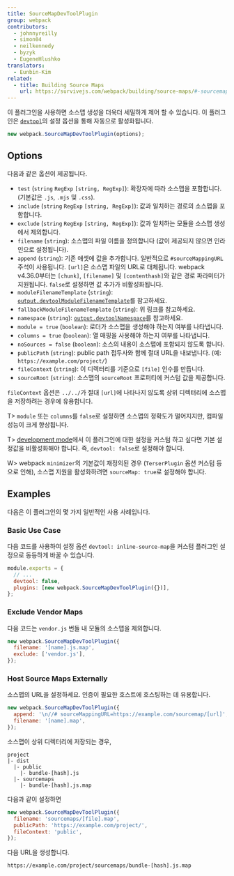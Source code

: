 ```yaml
---
title: SourceMapDevToolPlugin
group: webpack
contributors:
  - johnnyreilly
  - simon04
  - neilkennedy
  - byzyk
  - EugeneHlushko
translators:
  - Eunbin-Kim
related:
  - title: Building Source Maps
    url: https://survivejs.com/webpack/building/source-maps/#-sourcemapdevtoolplugin-and-evalsourcemapdevtoolplugin-
---
```


이 플러그인을 사용하면 소스맵 생성을 더욱더 세밀하게 제어 할 수 있습니다. 이 플러그인은 [`devtool`](/configuration/devtool)의 설정 옵션을 통해 자동으로 활성화됩니다.

```js
new webpack.SourceMapDevToolPlugin(options);
```

## Options

다음과 같은 옵션이 제공됩니다.

- `test` (`string` `RegExp` `[string, RegExp]`): 확장자에 따라 소스맵을 포함합니다. (기본값은 `.js`, `.mjs` 및 `.css`).
- `include` (`string` `RegExp` `[string, RegExp]`): 값과 일치하는 경로의 소스맵을 포함합니다.
- `exclude` (`string` `RegExp` `[string, RegExp]`): 값과 일치하는 모듈을 소스맵 생성에서 제외합니다.
- `filename` (`string`): 소스맵의 파일 이름을 정의합니다 (값이 제공되지 않으면 인라인으로 설정됩니다).
- `append` (`string`): 기존 애셋에 값을 추가합니다. 일반적으로 `#sourceMappingURL` 주석이 사용됩니다. `[url]`은 소스맵 파일의 URL로 대체됩니다. webpack v4.36.0부터는 `[chunk]`, `[filename]` 및 `[contenthash]`와 같은 경로 파라미터가 지원됩니다. `false`로 설정하면 값 추가가 비활성화됩니다.
- `moduleFilenameTemplate` (`string`): [`output.devtoolModuleFilenameTemplate`](/configuration/output/#outputdevtoolmodulefilenametemplate)를 참고하세요.
- `fallbackModuleFilenameTemplate` (`string`): 위 링크를 참고하세요.
- `namespace` (`string`): [`output.devtoolNamespace`](/configuration/output/#outputdevtoolnamespace)를 참고하세요.
- `module = true` (`boolean`): 로더가 소스맵을 생성해야 하는지 여부를 나타냅니다.
- `columns = true` (`boolean`): 열 매핑을 사용해야 하는지 여부를 나타냅니다.
- `noSources = false` (`boolean`): 소스의 내용이 소스맵에 포함되지 않도록 합니다.
- `publicPath` (`string`): public path 접두사와 함께 절대 URL을 내보냅니다. (예: `https://example.com/project/`)
- `fileContext` (`string`): 이 디렉터리를 기준으로 `[file]` 인수를 만듭니다.
- `sourceRoot` (`string`): 소스맵의 `sourceRoot` 프로퍼티에 커스텀 값을 제공합니다.

`fileContext` 옵션은 `../../`가 절대 `[url]`에 나타나지 않도록 상위 디렉터리에 소스맵을 저장하려는 경우에 유용합니다.

T> `module` 또는 `columns`를 `false`로 설정하면 소스맵의 정확도가 떨어지지만, 컴파일 성능이 크게 향상됩니다.

T> [development mode](/configuration/mode/#mode-development)에서 이 플러그인에 대한 설정을 커스텀 하고 싶다면 기본 설정값을 비활성화해야 합니다. 즉, `devtool: false`로 설정해야 합니다.

W> webpack `minimizer`의 기본값이 재정의된 경우 (`TerserPlugin` 옵션 커스텀 등으로 인해), 소스맵 지원을 활성화하려면 `sourceMap: true`로 설정해야 합니다.

## Examples

다음은 이 플러그인의 몇 가지 일반적인 사용 사례입니다.

### Basic Use Case

다음 코드를 사용하여 설정 옵션 `devtool: inline-source-map`을 커스텀 플러그인 설정으로 동등하게 바꿀 수 있습니다.

```js
module.exports = {
  // ...
  devtool: false,
  plugins: [new webpack.SourceMapDevToolPlugin({})],
};
```

### Exclude Vendor Maps

다음 코드는 `vendor.js` 번들 내 모듈의 소스맵을 제외합니다.

```js
new webpack.SourceMapDevToolPlugin({
  filename: '[name].js.map',
  exclude: ['vendor.js'],
});
```

### Host Source Maps Externally

소스맵의 URL을 설정하세요. 인증이 필요한 호스트에 호스팅하는 데 유용합니다.

```js
new webpack.SourceMapDevToolPlugin({
  append: '\n//# sourceMappingURL=https://example.com/sourcemap/[url]',
  filename: '[name].map',
});
```

소스맵이 상위 디렉터리에 저장되는 경우,

```code
project
|- dist
  |- public
    |- bundle-[hash].js
  |- sourcemaps
    |- bundle-[hash].js.map
```

다음과 같이 설정하면

```js
new webpack.SourceMapDevToolPlugin({
  filename: 'sourcemaps/[file].map',
  publicPath: 'https://example.com/project/',
  fileContext: 'public',
});
```

다음 URL을 생성합니다.

```code
https://example.com/project/sourcemaps/bundle-[hash].js.map
```
